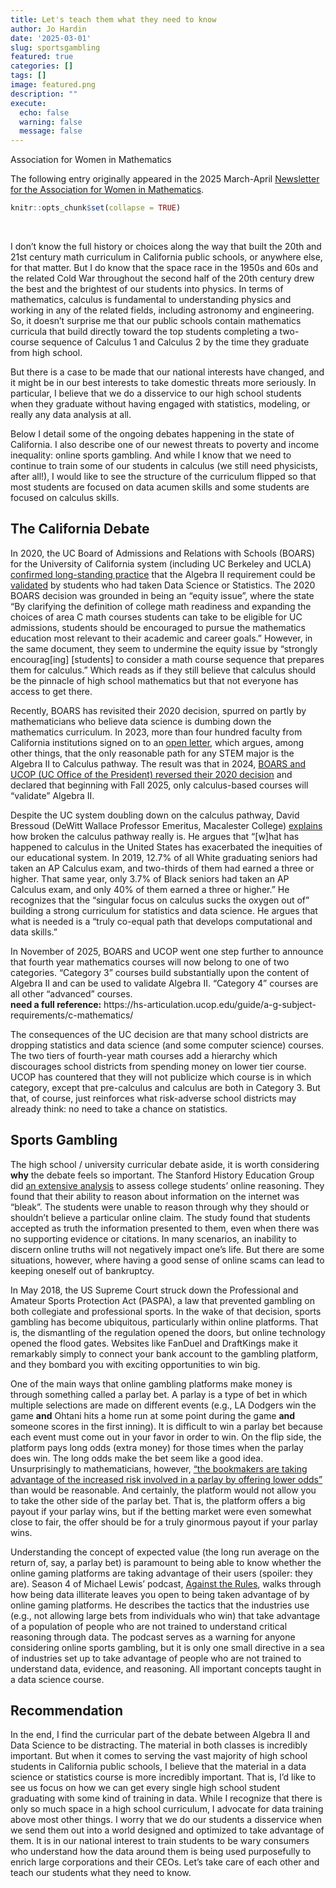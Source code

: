 ```yaml
---
title: Let's teach them what they need to know
author: Jo Hardin
date: '2025-03-01'
slug: sportsgambling
featured: true
categories: []
tags: []
image: featured.png
description: ""
execute:
  echo: false
  warning: false
  message: false
---
```




:::{.blog}
::::{.blog-header}
Association for Women in Mathematics
::::

::::{.blog-container}

The following entry originally appeared in the 2025 March-April <a href = "https://awm-math.org/publications/newsletter/" target = "_blank">Newsletter for the Association for Women in Mathematics</a>.

::::
:::
 
<!-- image source: https://commons.wikimedia.org/wiki/File:Sports_and_games.svg -->

```r
knitr::opts_chunk$set(collapse = TRUE)
```

<br/>


I don't know the full history or choices along the way that built the 20th and 21st century math curriculum in California public schools, or anywhere else, for that matter.  But I do know that the space race in the 1950s and 60s and the related Cold War throughout the second half of the 20th century drew the best and the brightest of our students into physics.  In terms of mathematics, calculus is fundamental to understanding physics and working in any of the related fields, including astronomy and engineering. So, it doesn't surprise me that our public schools contain mathematics curricula that build directly toward the top students completing a two-course sequence of Calculus 1 and Calculus 2 by the time they graduate from high school.

But there is a case to be made that our national interests have changed, and it might be in our best interests to take domestic threats more seriously. In particular, I believe that we do a disservice to our high school students when they graduate without having engaged with statistics, modeling, or really any data analysis at all.  

Below I detail some of the ongoing debates happening in the state of California. I also describe one of our newest threats to poverty and income inequality: online sports gambling.  And while I know that we need to continue to train some of our students in calculus (we still need physicists, after all!), I would like to see the structure of the curriculum flipped so that most students are focused on data acumen skills and some students are focused on calculus skills.


## The California Debate

In 2020, the UC Board of Admissions and Relations with Schools (BOARS) for the University of California system (including UC Berkeley and UCLA) <a href = "https://senate.universityofcalifornia.edu/_files/committees/boars/documents/statement-on-mathematics-preparation-for-uc.pdf" target = "_blank">confirmed long-standing practice</a> that the Algebra II requirement could be <a href = "https://admission.universityofcalifornia.edu/counselors/_files/documents/quick-reference-guide-to-uc-admissions.pdf" target = "_blank">validated</a> by students who had taken Data Science or Statistics. The 2020 BOARS decision was grounded in being an "equity issue", where the state "By clarifying the definition of college math readiness and expanding the choices of area C math courses students can take to be eligible for UC admissions, students should be encouraged to pursue the mathematics education most relevant to their academic and career goals."  However, in the same document, they seem to undermine the equity issue by "strongly encourag[ing] [students] to consider a math course sequence that prepares them for calculus."  Which reads as if they still believe that calculus should be the pinnacle of high school mathematics but that not everyone has access to get there.

Recently, BOARS has revisited their 2020 decision, spurred on partly by mathematicians who believe data science is dumbing down the mathematics curriculum.  In 2023, more than four hundred faculty from California institutions signed on to an <a href = "https://sites.google.com/view/mathindatamatters/home" target = "_blank">open letter</a>, which argues, among other things, that the only reasonable path for any STEM major is the Algebra II to Calculus pathway.  The result was that in 2024, <a href = "https://senate.universityofcalifornia.edu/_files/committees/boars/documents/boarsacwphase1report-20240221.pdf" target = "_blank">BOARS and UCOP (UC Office of the President) reversed their 2020 decision</a> and declared that beginning with Fall 2025, only calculus-based courses will "validate" Algebra II.  

Despite the UC system doubling down on the calculus pathway, David Bressoud (DeWitt Wallace Professor Emeritus, Macalester College) <a href = "https://www.mathvalues.org/masterblog/launchings20201001" target = "_blank">explains</a> how broken the calculus pathway really is. He argues that "[w]hat has happened to calculus in the United States has exacerbated the inequities of our educational system. In 2019, 12.7% of all White graduating seniors had taken an AP Calculus exam, and two-thirds of them had earned a three or higher. That same year, only 3.7% of Black seniors had taken an AP Calculus exam, and only 40% of them earned a three or higher." He recognizes that the "singular focus on calculus sucks the oxygen out of" building a strong curriculum for statistics and data science.  He argues that what is needed is a "truly co-equal path that develops computational and data skills."

In November of 2025, BOARS and UCOP went one step further to announce that fourth year mathematics courses will now belong to one of two categories. "Category 3" courses build substantially upon the content of Algebra II and can be used to validate Algebra II. "Category 4" courses are all other "advanced" courses.  
**need a full reference:** https://hs-articulation.ucop.edu/guide/a-g-subject-requirements/c-mathematics/

The consequences of the UC decision are that many school districts are dropping statistics and data science (and some computer science) courses. The two tiers of fourth-year math courses add a hierarchy which discourages school districts from spending money on lower tier course. UCOP has countered that they will not publicize which course is in which category, except that pre-calculus and calculus are both in Category 3. But that, of course, just reinforces what risk-adverse school districts may already think: no need to take a chance on statistics. 


## Sports Gambling

The high school / university curricular debate aside, it is worth considering **why** the debate feels so important. The Stanford History Education Group did <a href = "https://stacks.stanford.edu/file/druid:fv751yt5934/SHEG%20Evaluating%20Information%20Online.pdf" target = "_blank">an extensive analysis</a> to assess college students' online reasoning.  They found that their ability to reason about information on the internet was "bleak". The students were unable to reason through why they should or shouldn't believe a particular online claim.  The study found that students accepted as truth the information presented to them, even when there was no supporting evidence or citations. In many scenarios, an inability to discern online truths will not negatively impact one's life.  But there are some situations, however, where having a good sense of online scams can lead to keeping oneself out of bankruptcy.  

In May 2018, the US Supreme Court struck down the Professional and Amateur Sports Protection Act (PASPA), a law that prevented gambling on both collegiate and professional sports. In the wake of that decision, sports gambling has become ubiquitous, particularly within online platforms. That is, the dismantling of the regulation opened the doors, but online technology opened the flood gates. Websites like FanDuel and DraftKings make it remarkably simply to connect your bank account to the gambling platform, and they bombard you with exciting opportunities to win big. 

One of the main ways that online gambling platforms make money is through something called a parlay bet. A parlay is a type of bet in which multiple selections are made on different events (e.g., LA Dodgers win the game **and** Ohtani hits a home run at some point during the game **and** someone scores in the first inning). It is difficult to win a parlay bet because each event must come out in your favor in order to win. On the flip side, the platform pays long odds (extra money) for those times when the parlay does win.  The long odds make the bet seem like a good idea.  Unsurprisingly to mathematicians, however, <a href = "https://leans.ai/betting/how-to/are-parlays-worth-it/" target = "_blank">"the bookmakers are taking advantage of the increased risk involved in a parlay by offering lower odds"</a> than would be reasonable.  And certainly, the platform would not allow you to take the other side of the parlay bet. That is, the platform offers a big payout if your parlay wins, but if the betting market were even somewhat close to fair, the offer should be for a truly ginormous payout if your parlay wins.

Understanding the concept of expected value (the long run average on the return of, say, a parlay bet) is paramount to being able to know whether the online gaming platforms are taking advantage of their users (spoiler: they are).  Season 4 of Michael Lewis' podcast, <a href = "https://www.pushkin.fm/podcasts/against-the-rules" target = "_blank">Against the Rules</a>, walks through how being data illiterate leaves you open to being taken advantage of by online gaming platforms. He describes the tactics that the industries use (e.g., not allowing large bets from individuals who win) that take advantage of a population of people who are not trained to understand critical reasoning through data. The podcast serves as a warning for anyone considering online sports gambling, but it is only one small directive in a sea of industries set up to take advantage of people who are not trained to understand data, evidence, and reasoning.  All important concepts taught in a data science course.

## Recommendation

In the end, I find the curricular part of the debate between Algebra II and Data Science to be distracting. The material in both classes is incredibly important. But when it comes to serving the vast majority of high school students in California public schools, I believe that the material in a data science or statistics course is more incredibly important. That is, I'd like to see us focus on how we can get every single high school student graduating with some kind of training in data. While I recognize that there is only so much space in a high school curriculum, I advocate for data training above most other things.  I worry that we do our students a disservice when we send them out into a world designed and optimized to take advantage of them. It is in our national interest to train students to be wary consumers who understand how the data around them is being used purposefully to enrich large corporations and their CEOs. Let's take care of each other and teach our students what they need to know.




